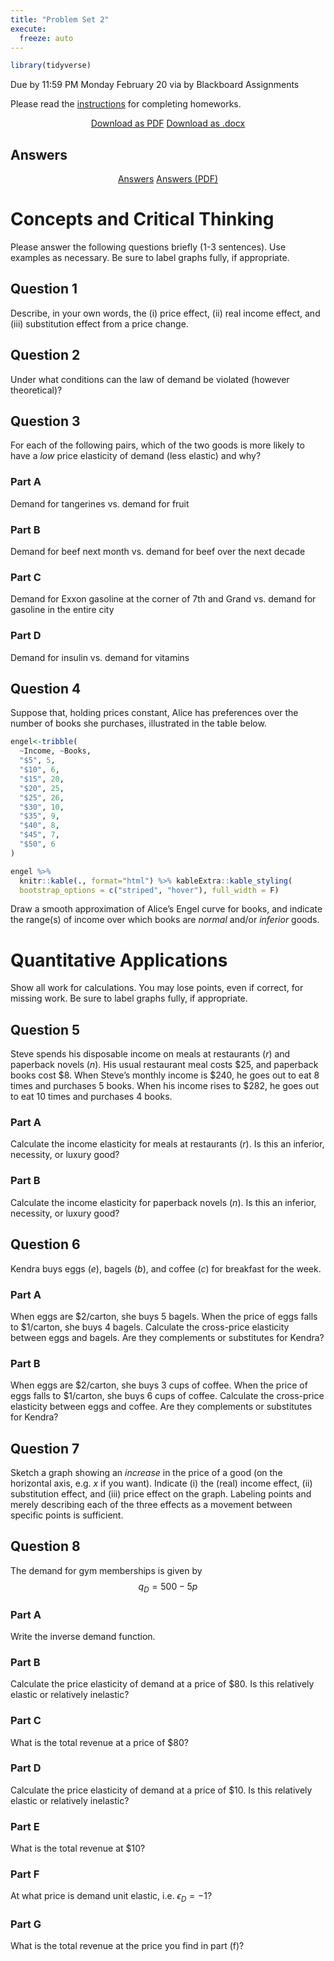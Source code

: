 ```yaml
---
title: "Problem Set 2"
execute: 
  freeze: auto
---
```


```r
library(tidyverse)
```

::: {.callout-warning appearance="minimal"}
Due by 11:59 PM Monday February 20 via by Blackboard Assignments
:::

Please read the [instructions](https://microf22.classes.ryansafner.com/assignments/problem-sets) for completing homeworks.

<p style="text-align:center;"><a class="btn btn-primary btn-lg" target="_blank" href="/files/assignment/02-problem-set-pdf.pdf"><i class="fas fa-file-pdf"></i> Download as PDF</a> <a class="btn btn-primary btn-lg" target="_blank" href="/files/assignment/02-problem-set-docx.docx"><i class="fa-regular fa-file-word"></i> Download as .docx</a></p>

## Answers

<p style="text-align:center"><a target="_blank" href="/files/assignment/02-problem-set-answers.html"><span class="btn btn-primary btn-lg"><i class="far fa-life-ring"></i> Answers</a> <a target="_blank" href="/files/assignment/02-problem-set-answers-pdf.pdf"><span class="btn btn-primary btn-lg"><i class="fas fa-file-pdf"></i> Answers (PDF)</a> </p>

# Concepts and Critical Thinking

Please answer the following questions briefly (1-3 sentences). Use examples as necessary. Be sure to label graphs fully, if appropriate.

## Question 1

Describe, in your own words, the (i) price effect, (ii) real income effect, and (iii) substitution effect from a price change.

## Question 2

Under what conditions can the law of demand be violated (however theoretical)?

## Question 3

For each of the following pairs, which of the two goods is more likely to have a *low* price elasticity of demand (less elastic) and why? 

### Part A
Demand for tangerines vs. demand for fruit

### Part B
Demand for beef next month vs. demand for beef over the next decade

### Part C
Demand for Exxon gasoline at the corner of 7th and Grand vs. demand for gasoline in the entire city

### Part D
Demand for insulin vs. demand for vitamins

## Question 4

Suppose that, holding prices constant, Alice has preferences over the number of books she purchases, illustrated in the table below.

```r
engel<-tribble(
  ~Income, ~Books,
  "$5", 5,
  "$10", 6,
  "$15", 20,
  "$20", 25,
  "$25", 26,
  "$30", 10,
  "$35", 9,
  "$40", 8,
  "$45", 7,
  "$50", 6
)

engel %>%
  knitr::kable(., format="html") %>% kableExtra::kable_styling(
  bootstrap_options = c("striped", "hover"), full_width = F)
```

Draw a smooth approximation of Alice's Engel curve for books, and indicate the range(s) of income over which books are *normal* and/or *inferior* goods.

# Quantitative Applications

Show all work for calculations. You may lose points, even if correct, for missing work. Be sure to label graphs fully, if appropriate.

## Question 5

Steve spends his disposable income on meals at restaurants $(r)$ and paperback novels $(n)$. His usual restaurant meal costs <span>&#36;</span>25, and paperback books cost <span>&#36;</span>8. When Steve’s monthly income is <span>&#36;</span>240, he goes out to eat 8 times and purchases 5 books. When his income rises to <span>&#36;</span>282, he goes out to eat 10 times and purchases 4 books. 

### Part A

Calculate the income elasticity for meals at restaurants $(r)$. Is this an inferior, necessity, or luxury good?

### Part B

Calculate the income elasticity for paperback novels $(n)$. Is this an inferior, necessity, or luxury good?

## Question 6

Kendra buys eggs $(e)$, bagels $(b)$, and coffee $(c)$ for breakfast for the week.

### Part A

When eggs are <span>&#36;</span>2/carton, she buys 5 bagels. When the price of eggs falls to <span>&#36;</span>1/carton, she buys 4 bagels. Calculate the cross-price elasticity between eggs and bagels. Are they complements or substitutes for Kendra?

### Part B

When eggs are <span>&#36;</span>2/carton, she buys 3 cups of coffee. When the price of eggs falls to <span>&#36;</span>1/carton, she buys 6 cups of coffee. Calculate the cross-price elasticity between eggs and coffee. Are they complements or substitutes for Kendra?

## Question 7

Sketch a graph showing an *increase* in the price of a good (on the horizontal axis, e.g. $x$ if you want). Indicate (i) the (real) income effect, (ii) substitution effect, and (iii) price effect on the graph. Labeling points and merely describing each of the three effects as a movement between specific points is sufficient. 

## Question 8

The demand for gym memberships is given by
$$q_D=500-5p$$

### Part A

Write the inverse demand function.

### Part B

Calculate the price elasticity of demand at a price of <span>&#36;</span>80. Is this relatively elastic or relatively inelastic?

### Part C

What is the total revenue at a price of <span>&#36;</span>80?

### Part D

Calculate the price elasticity of demand at a price of <span>&#36;</span>10. Is this relatively elastic or relatively inelastic?

### Part E

What is the total revenue at <span>&#36;</span>10?
 
### Part F

At what price is demand unit elastic, i.e. $\epsilon_D=-1$?

### Part G

What is the total revenue at the price you find in part (f)?